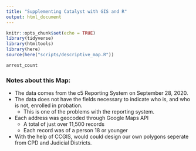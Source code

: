 ```yaml
---
title: "Supplementing Catalyst with GIS and R"
output: html_document
---
```


```r
knitr::opts_chunk$set(echo = TRUE)
library(tidyverse)
library(htmltools)
library(here)
source(here("scripts/descriptive_map.R"))
```

```r

arrest_count

```

### Notes about this Map:

* The data comes from the c5 Reporting System on September 28, 2020.
* The data does not have the fields necessary to indicate who is, and who is not, enrolled in probation.
  * This is one of the problems with the reporting system.
* Each address was geocoded through Google Maps API
  * A total of just over 11,500 records
  * Each record was of a person 18 or younger
* With the help of CCGIS, would could design our own polygons seperate from CPD and Judicial Districts.